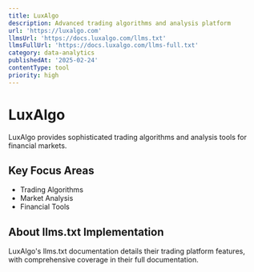 ```yaml
---
title: LuxAlgo
description: Advanced trading algorithms and analysis platform
url: 'https://luxalgo.com'
llmsUrl: 'https://docs.luxalgo.com/llms.txt'
llmsFullUrl: 'https://docs.luxalgo.com/llms-full.txt'
category: data-analytics
publishedAt: '2025-02-24'
contentType: tool
priority: high
---
```


# LuxAlgo

LuxAlgo provides sophisticated trading algorithms and analysis tools for financial markets.

## Key Focus Areas

- Trading Algorithms
- Market Analysis
- Financial Tools

## About llms.txt Implementation

LuxAlgo's llms.txt documentation details their trading platform features, with comprehensive coverage in their full documentation.
